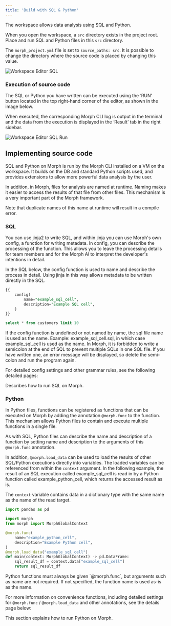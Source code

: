 ```yaml
---
title: 'Build with SQL & Python'
---
```


The workspace allows data analysis using SQL and Python.

When you open the workspace, a `src` directory exists in the project root. Place and run SQL and Python files in this `src` directory.

<Tip>The `morph_project.yml` file is set to `source_paths: src`. It is possible to change the directory where the source code is placed by changing this value.</Tip>

<img
  src="/assets/images/docs/workspace-editor-sql.png"
  alt="Workspace Editor SQL"
/>

### Execution of source code

The SQL or Python you have written can be executed using the ‘RUN’ button located in the top right-hand corner of the editor, as shown in the image below.

When executed, the corresponding Morph CLI log is output in the terminal and the data from the execution is displayed in the ‘Result’ tab in the right sidebar.

<img
  src="/assets/images/docs/workspace-editor-sql-run.png"
  alt="Workspace Editor SQL Run"
/>

## Implementing source code

SQL and Python on Morph is run by the Morph CLI installed on a VM on the workspace. It builds on the DB and standard Python scripts used, and provides extensions to allow more powerful data analysis by the user.

In addition, in Morph, files for analysis are named at runtime. Naming makes it easier to access the results of that file from other files.
This mechanism is a very important part of the Morph framework.

Note that duplicate names of this name at runtime will result in a compile error.

### SQL

You can use jinja2 to write SQL, and within jinja you can use Morph's own config, a function for writing metadata.
In config, you can describe the processing of the function. This allows you to leave the processing details for team members and for the Morph AI to interpret the developer's intentions in detail.

In the SQL below, the config function is used to name and describe the process in detail. Using jinja in this way allows metadata to be written directly in the SQL.

```sql
{{
	config(
		name="example_sql_cell",
		description="Example SQL cell",
	)
}}

select * from customers limit 10
```

<Note>
If the config function is undefined or not named by name, the sql file name is used as the name.
Example: example_sql_cell.sql, in which case example_sql_cell is used as the name.
</Note>


<Warning>
In Morph, it is forbidden to write a semicolon at the end of SQL to prevent multiple SQLs in one SQL file. If you have written one, an error message will be displayed, so delete the semi-colon and run the program again.
</Warning>

For detailed config settings and other grammar rules, see the following detailed pages:

<CardGroup cols={1}>
    <Card title="Quick start: SQL" href="/sql-python/en/quickstart-sql">
        Describes how to run SQL on Morph.
    </Card>
</CardGroup>

### Python

In Python files, functions can be registered as functions that can be executed on Morph by adding the annotation `@morph.func` to the function. This mechanism allows Python files to contain and execute multiple functions in a single file.

As with SQL, Python files can describe the name and description of a function by setting name and description to the arguments of this `@morph.func` annotation.

In addition, `@morph.load_data` can be used to load the results of other SQL/Python executions directly into variables. The loaded variables can be referenced from within the `context` argument.
In the following example, the result of an SQL execution called example_sql_cell is read in by a Python function called example_python_cell, which returns the accessed result as is.

The `context` variable contains data in a dictionary type with the same name as the name of the read target.

```python
import pandas as pd

import morph
from morph import MorphGlobalContext

@morph.func(
    name="example_python_cell",
    description="Example Python cell",
)
@morph.load_data("example_sql_cell")
def main(context: MorphGlobalContext) -> pd.DataFrame:
    sql_result_df = context.data["example_sql_cell"]
    return sql_result_df

```

<Note>
Python functions must always be given `@morph.func`, but arguments such as name are not required. If not specified, the function name is used as-is as the name.
</Note>

For more information on convenience functions, including detailed settings for `@morph.func` / `@morph.load_data` and other annotations, see the details page below:

<CardGroup cols={1}>
    <Card title="Quick start: Python" href="/sql-python/en/quickstart-python">
        This section explains how to run Python on Morph.
    </Card>
</CardGroup>
